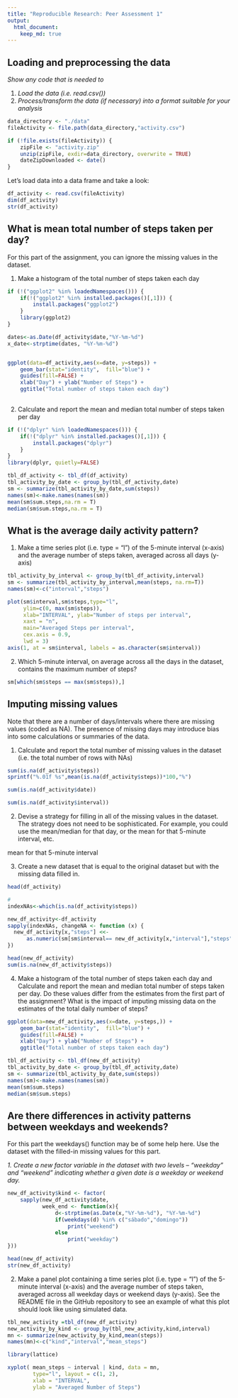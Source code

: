 ```yaml
---
title: "Reproducible Research: Peer Assessment 1"
output: 
  html_document:
    keep_md: true
---
```



## Loading and preprocessing the data

*Show any code that is needed to*

1. *Load the data (i.e. read.csv())*
2. *Process/transform the data (if necessary) into a format suitable for your analysis*

```r
data_directory <- "./data"
fileActivity <- file.path(data_directory,"activity.csv")

if (!file.exists(fileActivity)) {
    zipFile <- "activity.zip"
    unzip(zipFile, exdir=data_directory, overwrite = TRUE)
    dateZipDownloaded <- date()
}
```

Let's load data into a data frame and take a look:

```r
df_activity <- read.csv(fileActivity)
dim(df_activity)
str(df_activity)
```


## What is mean total number of steps taken per day?
For this part of the assignment, you can ignore the missing values in the dataset.

1. Make a histogram of the total number of steps taken each day


```r
if (!("ggplot2" %in% loadedNamespaces())) {
    if(!("ggplot2" %in% installed.packages()[,1])) {
        install.packages("ggplot2")
    }
    library(ggplot2)
}

dates<-as.Date(df_activity$date,"%Y-%m-%d")
x_date<-strptime(dates, "%Y-%m-%d")


ggplot(data=df_activity,aes(x=date, y=steps)) + 
    geom_bar(stat="identity",  fill="blue") +
    guides(fill=FALSE) +  
    xlab("Day") + ylab("Number of Steps") +
    ggtitle("Total number of steps taken each day")
   
```

2. Calculate and report the mean and median total number of steps taken per day
```r
if (!("dplyr" %in% loadedNamespaces())) {
    if(!("dplyr" %in% installed.packages()[,1])) {
        install.packages("dplyr")
    }
}
library(dplyr, quietly=FALSE)
```


```r
tbl_df_activity <- tbl_df(df_activity)
tbl_activity_by_date <- group_by(tbl_df_activity,date)
sm <- summarize(tbl_activity_by_date,sum(steps))
names(sm)<-make.names(names(sm))
mean(sm$sum.steps,na.rm = T)
median(sm$sum.steps,na.rm = T)
```
## What is the average daily activity pattern?

1. Make a time series plot (i.e. type = "l") of the 5-minute interval (x-axis) and the average number of steps taken, averaged across all days (y-axis)

```r
tbl_activity_by_interval <- group_by(tbl_df_activity,interval)
sm <- summarize(tbl_activity_by_interval,mean(steps, na.rm=T))
names(sm)<-c("interval","steps")

plot(sm$interval,sm$steps,type="l", 
     ylim=c(0, max(sm$steps)),
     xlab="INTERVAL", ylab="Number of steps per interval",
     xaxt = "n",
     main="Averaged Steps per interval",
     cex.axis = 0.9,
     lwd = 3)
axis(1, at = sm$interval, labels = as.character(sm$interval))
```

2. Which 5-minute interval, on average across all the days in the dataset, contains the maximum number of steps?

```r
sm[which(sm$steps == max(sm$steps)),]
```

## Imputing missing values

Note that there are a number of days/intervals where there are missing values (coded as NA). The presence of missing days may introduce bias into some calculations or summaries of the data.

1. Calculate and report the total number of missing values in the dataset (i.e. the total number of rows with NAs)

```r
sum(is.na(df_activity$steps))
sprintf("%.01f %s",mean(is.na(df_activity$steps))*100,"%")
```

```r
sum(is.na(df_activity$date))
```

```r
sum(is.na(df_activity$interval))
```

2. Devise a strategy for filling in all of the missing values in the dataset. The strategy does not need to be sophisticated. For example, you could use the mean/median for that day, or the mean for that 5-minute interval, etc.

mean for that 5-minute interval

3. Create a new dataset that is equal to the original dataset but with the missing data filled in.

```r
head(df_activity)
```

```r
#
indexNAs<-which(is.na(df_activity$steps))

new_df_activity<-df_activity
sapply(indexNAs, changeNA <- function (x) {
  new_df_activity[x,"steps"] <<-
      as.numeric(sm[sm$interval== new_df_activity[x,"interval"],"steps"])
})
```

```r
head(new_df_activity)
sum(is.na(new_df_activity$steps))
```

4. Make a histogram of the total number of steps taken each day and Calculate and report the mean and median total number of steps taken per day. Do these values differ from the estimates from the first part of the assignment? What is the impact of imputing missing data on the estimates of the total daily number of steps?

```r
ggplot(data=new_df_activity,aes(x=date, y=steps,)) + 
    geom_bar(stat="identity",  fill="blue") +
    guides(fill=FALSE) + 
    xlab("Day") + ylab("Number of Steps") +
    ggtitle("Total number of steps taken each day")
```

```r
tbl_df_activity <- tbl_df(new_df_activity)
tbl_activity_by_date <- group_by(tbl_df_activity,date)
sm <- summarize(tbl_activity_by_date,sum(steps))
names(sm)<-make.names(names(sm))
mean(sm$sum.steps)
median(sm$sum.steps)
```

## Are there differences in activity patterns between weekdays and weekends?

For this part the weekdays() function may be of some help here. Use the dataset with the filled-in missing values for this part.

*1. Create a new factor variable in the dataset with two levels – “weekday” and “weekend” indicating whether a given date is a weekday or weekend day.*

```r
new_df_activity$kind <- factor(
    sapply(new_df_activity$date, 
           week_end <- function(x){
               d<-strptime(as.Date(x,"%Y-%m-%d"), "%Y-%m-%d")
               if(weekdays(d) %in% c("sábado","domingo"))
                   print("weekend")
               else
                   print("weekday")
}))
```

```r
head(new_df_activity)
str(new_df_activity)
```

2. Make a panel plot containing a time series plot (i.e. type = "l") of the 5-minute interval (x-axis) and the average number of steps taken, averaged across all weekday days or weekend days (y-axis). See the README file in the GitHub repository to see an example of what this plot should look like using simulated data.

```r
tbl_new_activity =tbl_df(new_df_activity)
new_activity_by_kind <- group_by(tbl_new_activity,kind,interval)
mn <- summarize(new_activity_by_kind,mean(steps))
names(mn)<-c("kind","interval","mean_steps")

library(lattice)

xyplot( mean_steps ~ interval | kind, data = mn, 
        type="l", layout = c(1, 2),
        xlab = "INTERVAL",
        ylab = "Averaged Number of Steps")
```
